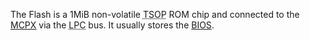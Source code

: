 The Flash is a 1MiB non-volatile <abbr title="Thin Small Outline Package">TSOP</abbr> ROM chip and connected to the [[MCPX]] via the <abbr title="Low Pin Count">LPC</abbr> bus.
It usually stores the [[BIOS]].